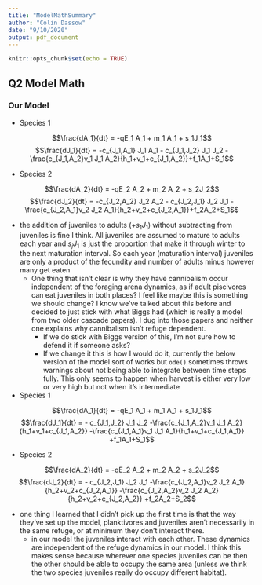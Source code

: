 ---
title: "ModelMathSummary"
author: "Colin Dassow"
date: "9/10/2020"
output: pdf_document
---

```{r setup, include=FALSE}
knitr::opts_chunk$set(echo = TRUE)
```

## Q2 Model Math

### Our Model
* Species 1
  
$$\frac{dA_1}{dt} = -qE_1 A_1 + m_1 A_1 + s_1J_1$$
$$\frac{dJ_1}{dt} = -c_{J_1,A_1} J_1 A_1 - c_{J_1,J_2} J_1 J_2 - \frac{c_{J_1,A_2}v_1 J_1 A_2}{h_1+v_1+c_{J_1,A_2}}+f_1A_1+S_1$$

* Species 2
  
$$\frac{dA_2}{dt} = -qE_2 A_2 + m_2 A_2 + s_2J_2$$
$$\frac{dJ_2}{dt} = -c_{J_2,A_2} J_2 A_2 - c_{J_2,J_1} J_2 J_1 - \frac{c_{J_2,A_1}v_2 J_2 A_1}{h_2+v_2+c_{J_2,A_1}}+f_2A_2+S_1$$


* the addition of juveniles to adults ($+ s_1J_1$) without subtracting from juveniles is fine I think. All juveniles are assumed to mature to adults each year and $s_j J_1$ is just the proportion that make it through winter to the next maturation interval. So each year (maturation interval) juveniles are only a product of the fecundity and number of adults minus  however many get eaten
  + One thing that isn't clear is why they have cannibalism occur independent of the foraging arena dynamics, as if adult piscivores can eat juveniles in both places? I feel like maybe this is something we should change? I know we've talked about this before and decided to just stick with what Biggs had (which is really a model from two older cascade papers). I dug into those papers and neither one explains why cannibalism isn't refuge dependent.
    - If we do stick with Biggs version of this, I'm not sure how to defend it if someone asks?
    - If we change it this is how I would do it, currently the below version of the model sort of works but `ode()` sometimes throws warnings about not being able to integrate between time steps fully. This only seems to happen when harvest is either very low or very high but not when it's intermediate

* Species 1
  
$$\frac{dA_1}{dt} = -qE_1 A_1 + m_1 A_1 + s_1J_1$$
$$\frac{dJ_1}{dt} = - c_{J_1,J_2} J_1 J_2 
-\frac{c_{J_1,A_2}v_1 J_1 A_2}{h_1+v_1+c_{J_1,A_2}}
-\frac{c_{J_1,A_1}v_1 J_1 A_1}{h_1+v_1+c_{J_1,A_1}}
+f_1A_1+S_1$$

* Species 2
  
$$\frac{dA_2}{dt} = -qE_2 A_2 + m_2 A_2 + s_2J_2$$
$$\frac{dJ_2}{dt} = - c_{J_2,J_1} J_2 J_1
-\frac{c_{J_2,A_1}v_2 J_2 A_1}{h_2+v_2+c_{J_2,A_1}}
-\frac{c_{J_2,A_2}v_2 J_2 A_2}{h_2+v_2+c_{J_2,A_2}}
+f_2A_2+S_2$$
    
* one thing I learned that I didn't pick up the first time is that the way they've set up the model, planktivores and juveniles aren't necessarily in the same refuge, or at minimum they don't interact there. 
    + in our model the juveniles interact with each other. These dynamics are independent of the refuge dynamics in our model. I think this makes sense because wherever one species juveniles can be then the other should be able to occupy the same area (unless we think the two species juveniles really do occupy different habitat).